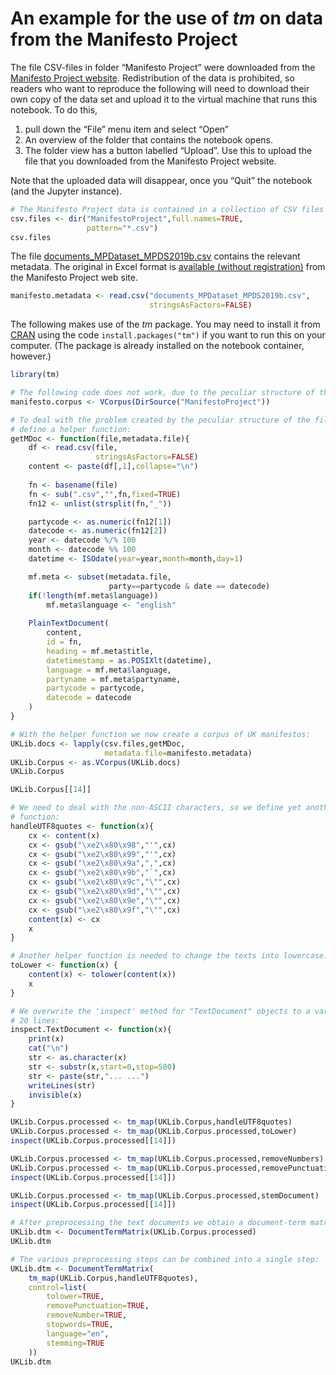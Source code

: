 # An example for the use of *tm* on data from the Manifesto Project


The file CSV-files in folder "Manifesto Project"
were downloaded from the [Manifesto Project website](https://manifesto-project.wzb.eu/datasets).
Redistribution of the data is prohibited, so readers who want to reproduce the following will need to download their own copy of the data set and upload it to the virtual machine that runs this notebook. To do this,

1. pull down the "File" menu item and select "Open"
2. An overview of the folder that contains the notebook opens.
3. The folder view has a button labelled "Upload". Use this to upload the file that you downloaded from the Manifesto Project website.

Note that the uploaded data will disappear, once you "Quit" the notebook (and the Jupyter instance).

```r
# The Manifesto Project data is contained in a collection of CSV files
csv.files <- dir("ManifestoProject",full.names=TRUE,
                 pattern="*.csv")
csv.files
```

The file [documents_MPDataset_MPDS2019b.csv](documents_MPDataset_MPDS2019b.csv) contains the relevant metadata. The original in Excel format 
is [available (without registration)](https://manifesto-project.wzb.eu/down/data/2019b/codebooks/documents_MPDataset_MPDS2019b.xlsx) from the Manifesto Project web site.

```r
manifesto.metadata <- read.csv("documents_MPDataset_MPDS2019b.csv",
                               stringsAsFactors=FALSE)
```

The following makes use of the *tm* package. You may need to install it from
[CRAN](https://cran.r-project.org/package=tm) using the code
`install.packages("tm")` if you want to run this on your computer. (The
package is already installed on the notebook container, however.)

```r
library(tm)
```

```r
# The following code does not work, due to the peculiar structure of the CSV files
manifesto.corpus <- VCorpus(DirSource("ManifestoProject"))
```

```r
# To deal with the problem created by the peculiar structure of the files, we
# define a helper function:
getMDoc <- function(file,metadata.file){
    df <- read.csv(file,
                   stringsAsFactors=FALSE)
    content <- paste(df[,1],collapse="\n")
    
    fn <- basename(file)
    fn <- sub(".csv","",fn,fixed=TRUE)
    fn12 <- unlist(strsplit(fn,"_"))

    partycode <- as.numeric(fn12[1])
    datecode <- as.numeric(fn12[2])
    year <- datecode %/% 100
    month <- datecode %% 100
    datetime <- ISOdate(year=year,month=month,day=1)

    mf.meta <- subset(metadata.file,
                      party==partycode & date == datecode)
    if(!length(mf.meta$language))
        mf.meta$language <- "english"
        
    PlainTextDocument(
        content,
        id = fn,
        heading = mf.meta$title,
        datetimestamp = as.POSIXlt(datetime),
        language = mf.meta$language,
        partyname = mf.meta$partyname,
        partycode = partycode,
        datecode = datecode
    )
}
```

```r
# With the helper function we now create a corpus of UK manifestos:
UKLib.docs <- lapply(csv.files,getMDoc,
                     metadata.file=manifesto.metadata)
UKLib.Corpus <- as.VCorpus(UKLib.docs)
UKLib.Corpus
```

```r
UKLib.Corpus[[14]]
```

```r
# We need to deal with the non-ASCII characters, so we define yet another helper
# function:
handleUTF8quotes <- function(x){
    cx <- content(x)
    cx <- gsub("\xe2\x80\x98","'",cx)
    cx <- gsub("\xe2\x80\x99","'",cx)
    cx <- gsub("\xe2\x80\x9a",",",cx)
    cx <- gsub("\xe2\x80\x9b","`",cx)
    cx <- gsub("\xe2\x80\x9c","\"",cx)
    cx <- gsub("\xe2\x80\x9d","\"",cx)
    cx <- gsub("\xe2\x80\x9e","\"",cx)
    cx <- gsub("\xe2\x80\x9f","\"",cx)
    content(x) <- cx
    x
}
```

```r
# Another helper function is needed to change the texts into lowercase:
toLower <- function(x) {
    content(x) <- tolower(content(x))
    x
}
```

```r
# We overwrite the 'inspect' method for "TextDocument" objects to a variant that shows only the first
# 20 lines:
inspect.TextDocument <- function(x){
    print(x)
    cat("\n")
    str <- as.character(x)
    str <- substr(x,start=0,stop=500)
    str <- paste(str,"... ...")
    writeLines(str)
    invisible(x)
}
```

```r
UKLib.Corpus.processed <- tm_map(UKLib.Corpus,handleUTF8quotes)
UKLib.Corpus.processed <- tm_map(UKLib.Corpus.processed,toLower)
inspect(UKLib.Corpus.processed[[14]])
```

```r
UKLib.Corpus.processed <- tm_map(UKLib.Corpus.processed,removeNumbers)
UKLib.Corpus.processed <- tm_map(UKLib.Corpus.processed,removePunctuation)
inspect(UKLib.Corpus.processed[[14]])
```

```r
UKLib.Corpus.processed <- tm_map(UKLib.Corpus.processed,stemDocument)
inspect(UKLib.Corpus.processed[[14]])
```

```r
# After preprocessing the text documents we obtain a document-term matrix:
UKLib.dtm <- DocumentTermMatrix(UKLib.Corpus.processed)
UKLib.dtm
```

```r
# The various preprocessing steps can be combined into a single step:
UKLib.dtm <- DocumentTermMatrix(
    tm_map(UKLib.Corpus,handleUTF8quotes),
    control=list(
        tolower=TRUE,
        removePunctuation=TRUE,
        removeNumber=TRUE,
        stopwords=TRUE,
        language="en",
        stemming=TRUE
    ))
UKLib.dtm
```
